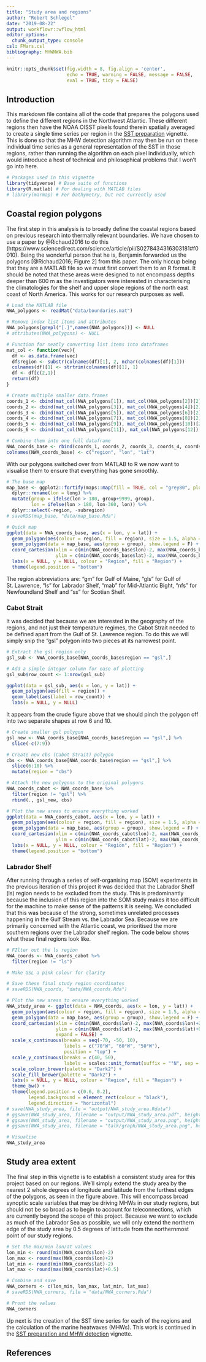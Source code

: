 ```yaml
---
title: "Study area and regions"
author: "Robert Schlegel"
date: "2019-08-22"
output: workflowr::wflow_html
editor_options:
  chunk_output_type: console
csl: FMars.csl
bibliography: MHWNWA.bib
---
```


```r
knitr::opts_chunk$set(fig.width = 8, fig.align = 'center',
                      echo = TRUE, warning = FALSE, message = FALSE, 
                      eval = TRUE, tidy = FALSE)
```

## Introduction

This markdown file contains all of the code that prepares the polygons used to define the different regions in the Northwest Atlantic. These different regions then have the NOAA OISST pixels found therein spatially averaged to create a single time series per region in the [SST preparation](https://robwschlegel.github.io/MHWNWA/sst-prep.html) vignette. This is done so that the MHW detection algorithm may then be run on these individual time series as a general representation of the SST in those regions, rather than running the algorithm on each pixel individually, which would introduce a host of technical and philosophical problems that I won't go into here.

```r
# Packages used in this vignette
library(tidyverse) # Base suite of functions
library(R.matlab) # For dealing with MATLAB files
# library(marmap) # For bathymetry, but not currently used
```

## Coastal region polygons

The first step in this analysis is to broadly define the coastal regions based on previous research into thermally relevant boundaries. We have chosen to use a paper by @Richaud2016 to do this (https://www.sciencedirect.com/science/article/pii/S0278434316303181#f0010). Being the wonderful person that he is, Benjamin forwarded us the polygons [@Richaud2016; Figure 2] from this paper. The only hiccup being that they are a MATLAB file so we must first convert them to an R format. It should be noted that these areas were designed to not encompass depths deeper than 600 m as the investigators were interested in characterising the climatologies for the shelf and upper slope regions of the north east coast of North America. This works for our research purposes as well.

```r
# Load the MATLAB file
NWA_polygons <- readMat("data/boundaries.mat")

# Remove index list items and attributes
NWA_polygons[grepl("[.]",names(NWA_polygons))] <- NULL
# attributes(NWA_polygons) <- NULL

# Function for neatly converting list items into dataframes
mat_col <- function(vec){
  df <- as.data.frame(vec)
  df$region <- substr(colnames(df)[1], 2, nchar(colnames(df)[1]))
  colnames(df)[1] <- strtrim(colnames(df)[1], 1)
  df <- df[c(2,1)]
  return(df)
}

# Create multiple smaller data.frames
coords_1 <- cbind(mat_col(NWA_polygons[1]), mat_col(NWA_polygons[2])[2])
coords_2 <- cbind(mat_col(NWA_polygons[3]), mat_col(NWA_polygons[4])[2])
coords_3 <- cbind(mat_col(NWA_polygons[5]), mat_col(NWA_polygons[6])[2])
coords_4 <- cbind(mat_col(NWA_polygons[7]), mat_col(NWA_polygons[8])[2])
coords_5 <- cbind(mat_col(NWA_polygons[9]), mat_col(NWA_polygons[10])[2])
coords_6 <- cbind(mat_col(NWA_polygons[11]), mat_col(NWA_polygons[12])[2])

# Combine them into one full dataframe
NWA_coords_base <- rbind(coords_1, coords_2, coords_3, coords_4, coords_5, coords_6)
colnames(NWA_coords_base) <- c("region", "lon", "lat")
```

With our polygons switched over from MATLAB to R we now want to visualise them to ensure that everything has gone smoothly.

```r
# The base map
map_base <- ggplot2::fortify(maps::map(fill = TRUE, col = "grey80", plot = FALSE)) %>%
  dplyr::rename(lon = long) %>%
  mutate(group = ifelse(lon > 180, group+9999, group),
         lon = ifelse(lon > 180, lon-360, lon)) %>% 
  dplyr::select(-region, -subregion)
# saveRDS(map_base, "data/map_base.Rda")

# Quick map
ggplot(data = NWA_coords_base, aes(x = lon, y = lat)) +
  geom_polygon(aes(colour = region, fill = region), size = 1.5, alpha = 0.2) +
  geom_polygon(data = map_base, aes(group = group), show.legend = F) +
  coord_cartesian(xlim = c(min(NWA_coords_base$lon)-2, max(NWA_coords_base$lon)+2),
                  ylim = c(min(NWA_coords_base$lat)-2, max(NWA_coords_base$lat)+2)) +
  labs(x = NULL, y = NULL, colour = "Region", fill = "Region") +
  theme(legend.position = "bottom")
```

The region abbreviations are: "gm" for Gulf of Maine, "gls" for Gulf of St. Lawrence, "ls" for Labrador Shelf, "mab" for Mid-Atlantic Bight, "nfs" for Newfoundland Shelf and "ss" for Scotian Shelf.

### Cabot Strait

It was decided that because we are interested in the geography of the regions, and not just their temperature regimes, the Cabot Strait needed to be defined apart from the Gulf of St. Lawrence region. To do this we will simply snip the "gsl" polygon into two pieces at its narrowest point.

```r
# Extract the gsl region only
gsl_sub <- NWA_coords_base[NWA_coords_base$region == "gsl",]

# Add a simple integer column for ease of plotting
gsl_sub$row_count <- 1:nrow(gsl_sub)

ggplot(data = gsl_sub, aes(x = lon, y = lat)) +
  geom_polygon(aes(fill = region)) +
  geom_label(aes(label = row_count)) +
  labs(x = NULL, y = NULL)
```

It appears from the crude figure above that we should pinch the polygon off into two separate shapes at row 6 and 10.

```r
# Create smaller gsl polygon
gsl_new <- NWA_coords_base[NWA_coords_base$region == "gsl",] %>% 
  slice(-c(7:9))

# Create new cbs (Cabot Strait) polygon
cbs <- NWA_coords_base[NWA_coords_base$region == "gsl",] %>% 
  slice(6:10) %>% 
  mutate(region = "cbs")

# Attach the new polygons to the original polygons
NWA_coords_cabot <- NWA_coords_base %>% 
  filter(region != "gsl") %>% 
  rbind(., gsl_new, cbs)

# Plot the new areas to ensure everything worked
ggplot(data = NWA_coords_cabot, aes(x = lon, y = lat)) +
  geom_polygon(aes(colour = region, fill = region), size = 1.5, alpha = 0.2) +
  geom_polygon(data = map_base, aes(group = group), show.legend = F) +
  coord_cartesian(xlim = c(min(NWA_coords_cabot$lon)-2, max(NWA_coords_cabot$lon)+2),
                  ylim = c(min(NWA_coords_cabot$lat)-2, max(NWA_coords_cabot$lat)+2)) +
  labs(x = NULL, y = NULL, colour = "Region", fill = "Region") +
  theme(legend.position = "bottom")
```

### Labrador Shelf

After running through a series of self-organising map (SOM) experiments in the previous iteration of this project it was decided that the Labrador Shelf (ls) region needs to be excluded from the study. This is predominantly because the inclusion of this region into the SOM study makes it too difficult for the machine to make sense of the patterns it is seeing. We concluded that this was because of the strong, sometimes unrelated processes happening in the Gulf Stream vs. the Labrador Sea. Because we are primarily concerned with the Atlantic coast, we prioritised the more southern regions over the Labrador shelf region. The code below shows what these final regions look like.

```r
# FIlter out the ls region
NWA_coords <- NWA_coords_cabot %>% 
  filter(region != "ls")

# Make GSL a pink colour for clarity

# Save these final study region coordinates
# saveRDS(NWA_coords, "data/NWA_coords.Rda")

# Plot the new areas to ensure everything worked
NWA_study_area <- ggplot(data = NWA_coords, aes(x = lon, y = lat)) +
  geom_polygon(aes(colour = region, fill = region), size = 1.5, alpha = 0.2) +
  geom_polygon(data = map_base, aes(group = group), show.legend = F) +
  coord_cartesian(xlim = c(min(NWA_coords$lon)-2, max(NWA_coords$lon)+2),
                  ylim = c(min(NWA_coords$lat)-2, max(NWA_coords$lat)+0.5),
                  expand = FALSE) +
  scale_x_continuous(breaks = seq(-70, -50, 10),
                     labels = c("70°W", "60°W", "50°W"),
                     position = "top") +
  scale_y_continuous(breaks = c(40, 50),
                     labels = scales::unit_format(suffix = "°N", sep = "")) +
  scale_colour_brewer(palette = "Dark2") +
  scale_fill_brewer(palette = "Dark2") +
  labs(x = NULL, y = NULL, colour = "Region", fill = "Region") +
  theme_bw() +
  theme(legend.position = c(0.6, 0.2),
        legend.background = element_rect(colour = "black"),
        legend.direction = "horizontal")
# save(NWA_study_area, file = "output/NWA_study_area.Rdata")
# ggsave(NWA_study_area, filename = "output/NWA_study_area.pdf", height = 5, width = 6)
# ggsave(NWA_study_area, filename = "output/NWA_study_area.png", height = 5, width = 6)
# ggsave(NWA_study_area, filename = "talk/graph/NWA_study_area.png", height = 5, width = 6)

# Visualise
NWA_study_area
```

## Study area extent

The final step in this vignette is to establish a consistent study area for this project based on our regions. We'll simply extend the study area by the nearest 2 whole degrees of longitude and latitude from the furthest edges of the polygons, as seen in the figure above. This will encompass broad synoptic scale variables that may be driving MHWs in our study regions, but should not be so broad as to begin to account for teleconnections, which are currently beyond the scope of this project. Because we want to exclude as much of the Labrador Sea as possible, we will only extend the northern edge of the study area by 0.5 degrees of latitude from the northernmost point of our study regions.

```r
# Set the max/min lon/at values
lon_min <- round(min(NWA_coords$lon)-2)
lon_max <- round(max(NWA_coords$lon)+2)
lat_min <- round(min(NWA_coords$lat)-2)
lat_max <- round(max(NWA_coords$lat)+0.5)

# Combine and save
NWA_corners <- c(lon_min, lon_max, lat_min, lat_max)
# saveRDS(NWA_corners, file = "data/NWA_corners.Rda")

# Pront the values
NWA_corners
```

Up next is the creation of the SST time series for each of the regions and the calculation of the marine heatwaves (MHWs). This work is continued in the [SST preparation and MHW detection](https://robwschlegel.github.io/MHWNWA/sst-prep.html) vignette.

## References
